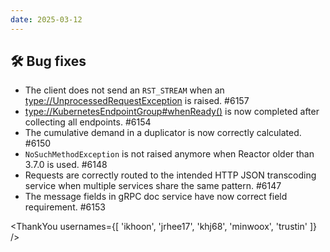 ```yaml
---
date: 2025-03-12
---
```


## 🛠️ Bug fixes

- The client does not send an `RST_STREAM` when an <type://UnprocessedRequestException> is raised. #6157
- <type://KubernetesEndpointGroup#whenReady()> is now completed after collecting all endpoints. #6154
- The cumulative demand in a duplicator is now correctly calculated. #6150
- `NoSuchMethodException` is not raised anymore when Reactor older than 3.7.0 is used. #6148
- Requests are correctly routed to the intended HTTP JSON transcoding service when multiple services share
  the same pattern. #6147
- The message fields in gRPC doc service have now correct field requirement. #6153

<ThankYou usernames={[
  'ikhoon',
  'jrhee17',
  'khj68',
  'minwoox',
  'trustin'
]} />
